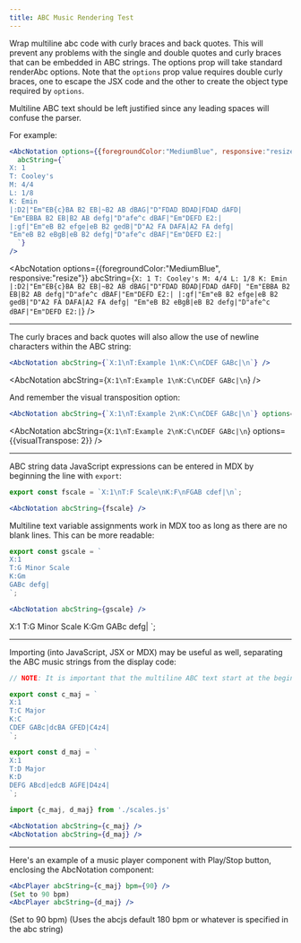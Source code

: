 ```yaml
---
title: ABC Music Rendering Test
---
```



Wrap multiline abc code with curly braces and back quotes.  This will prevent
any problems with the single and double quotes and curly braces that can be
embedded in ABC strings.  The options prop will take standard renderAbc options.
Note that the `options` prop value requires double curly braces, one to escape
the JSX code and the other to create the object type required by `options`.

Multiline ABC text should be left justified since any leading spaces will
confuse the parser.

For example:

```jsx
<AbcNotation options={{foregroundColor:"MediumBlue", responsive:"resize"}}
  abcString={`
X: 1
T: Cooley's
M: 4/4
L: 1/8
K: Emin
|:D2|"Em"EB{c}BA B2 EB|~B2 AB dBAG|"D"FDAD BDAD|FDAD dAFD|
"Em"EBBA B2 EB|B2 AB defg|"D"afe^c dBAF|"Em"DEFD E2:|
|:gf|"Em"eB B2 efge|eB B2 gedB|"D"A2 FA DAFA|A2 FA defg|
"Em"eB B2 eBgB|eB B2 defg|"D"afe^c dBAF|"Em"DEFD E2:|
  `}
/>
```

<AbcNotation options={{foregroundColor:"MediumBlue", responsive:"resize"}}
  abcString={`
X: 1
T: Cooley's
M: 4/4
L: 1/8
K: Emin
|:D2|"Em"EB{c}BA B2 EB|~B2 AB dBAG|"D"FDAD BDAD|FDAD dAFD|
"Em"EBBA B2 EB|B2 AB defg|"D"afe^c dBAF|"Em"DEFD E2:|
|:gf|"Em"eB B2 efge|eB B2 gedB|"D"A2 FA DAFA|A2 FA defg|
"Em"eB B2 eBgB|eB B2 defg|"D"afe^c dBAF|"Em"DEFD E2:|
  `}
/>

---

The curly braces and back quotes will also allow the use of newline characters within the ABC string:
```jsx
<AbcNotation abcString={`X:1\nT:Example 1\nK:C\nCDEF GABc|\n`} />
```
<AbcNotation abcString={`X:1\nT:Example 1\nK:C\nCDEF GABc|\n`} />

And remember the visual transposition option:
```jsx
<AbcNotation abcString={`X:1\nT:Example 2\nK:C\nCDEF GABc|\n`} options={{visualTranspose: 2}} />
```
<AbcNotation abcString={`X:1\nT:Example 2\nK:C\nCDEF GABc|\n`} options={{visualTranspose: 2}} />

---

ABC string data JavaScript expressions can be entered in MDX by beginning the line with `export`:

```jsx
export const fscale = `X:1\nT:F Scale\nK:F\nFGAB cdef|\n`;

<AbcNotation abcString={fscale} />
```


<AbcNotation abcString={fscale} />

Multiline text variable assignments work in MDX too as long as there are no blank lines.  This can be more readable:

```jsx
export const gscale = `
X:1
T:G Minor Scale
K:Gm
GABc defg|
`;

<AbcNotation abcString={gscale} />
```

X:1
T:G Minor Scale
K:Gm
GABc defg|
`;

<AbcNotation abcString={gscale} />

---

Importing (into JavaScript, JSX or MDX) may be useful as well, separating the ABC music strings from the display code:

```js title="scales.js"
// NOTE: It is important that the multiline ABC text start at the beginning of each line.

export const c_maj = `
X:1
T:C Major
K:C
CDEF GABc|dcBA GFED|C4z4|
`;

export const d_maj = `
X:1
T:D Major
K:D
DEFG ABcd|edcB AGFE|D4z4|
`;
```

```jsx
import {c_maj, d_maj} from './scales.js'

<AbcNotation abcString={c_maj} />
<AbcNotation abcString={d_maj} />
```


<AbcNotation abcString={c_maj} />
<AbcNotation abcString={d_maj} />

---

Here's an example of a music player component with Play/Stop button, enclosing the AbcNotation component:

```jsx
<AbcPlayer abcString={c_maj} bpm={90} />
(Set to 90 bpm)
<AbcPlayer abcString={d_maj} />
```

<AbcPlayer abcString={c_maj} bpm={90} />
(Set to 90 bpm)
<AbcPlayer abcString={d_maj} />
(Uses the abcjs default 180 bpm or whatever is specified in the abc string)